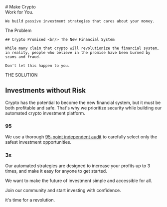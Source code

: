
<Hero>
    # Make Crypto <br/> Work for You.

    We build passive investment strategies that cares about your money.
</Hero>

<Problem>
    <Category>The Problem</Category>

    ## Crypto Promised <br/> The New Financial System
    
    While many claim that crypto will revolutionize the financial system, 
    in reality, people who believe in the promise have been burned by scams and fraud. 

    Don't let this happen to you.
</Problem>



THE SOLUTION

## Investments without Risk

Crypto has the potential to become the new financial system, 
but it must be both profitable and safe. 
That's why we prioritize security while building our automated crypto investment platform.

### 95

We use a thorough [95-point independent audit](https://leovs09.notion.site/Crypto-Project-Audit-Checklist-e24414dcd1c94b5f818343d46f25013d) 
to carefully select only the safest investment opportunities.

### 3x

Our automated strategies are designed to increase your profits up to 3 times, 
and make it easy for anyone to get started. 

We want to make the future of investment simple and accessible for all.

Join our community and start investing with confidence. 

it's time for a revolution.